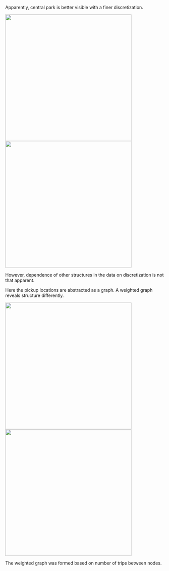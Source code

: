 Apparently, central park is better visible with a finer discretization. 

<img src="https://github.com/jArumugam/BigFish/blob/master/results/binned_fares_40x40.png" width="400" height="400" /><img src="https://github.com/jArumugam/BigFish/blob/master/results/binned_fares_80x80.png" width="400" height="400" /> 

However, dependence of other structures in the data on discretization is not that apparent. 

Here the pickup locations are abstracted as a graph. A weighted graph reveals structure differently. 

<img src="https://github.com/jArumugam/BigFish/blob/master/results/unweighted_graph_Y16_full.png" width="400" height="400" /><img src="https://github.com/jArumugam/BigFish/blob/master/results/weighted_graph_Y16_partial.png" width="400" height="400" />

The weighted graph was formed based on number of trips between nodes. 

